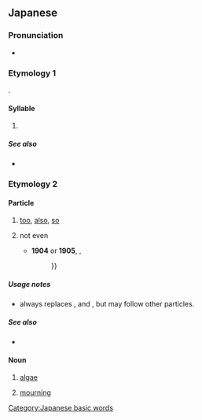 {{character info/new}}
==Japanese==
{{stroke order|strokes=3}}

===Pronunciation===
* {{ja-pron}}

===Etymology 1===
{{ja-kana-mannyogana-etym}}.

====Syllable====
{{ja-syllable}}

# {{ja-kana-def}}

=====See also=====
* {{list:Hiragana/ja}}

===Etymology 2===

====Particle====
{{ja-pos|particle}}

# [[too]], [[also]], [[so]]
#: {{ja-usex|田中さんはビールを飲んでいる。スミスさん'''も'''飲んでいる。|たなか-さん は ビール を のんでいる。スミス-さん '''も''' のんでいる。|Tanaka is drinking beer. Smith is drinking it, '''too'''.}}
#: {{ja-usex|本日'''も'''ご来店くださいまして、ありがとうございます。|ほんじつ '''も''' ご-らいてん くださいまして、ありがとう ございます。|Thank you for [[visit|visiting]] our store today as well as other days.}}
#: {{ja-usex|私に'''も'''呉れた。|わたし に '''も''' くれた。|She gave some to me, '''too'''.}}
#: {{ja-usex|カクレンジャー'''も'''ハリケンジャー'''も'''ニンニンジャー'''も'''スーパー戦隊だ。|カクレンジャー '''も''' ハリケンジャー '''も''' ニンニンジャー '''も''' スーパー せんたい だ。|The Kakurangers, the Hurricanegers and the Ninningers are '''also''' Super Sentai.}}
# not even
#: {{ja-usex|箱の中には何'''も'''なかった。|はこ の なか に は なに '''も''' なかった。|The box was empty.|lit=Inside the box was '''not even''' anything.}}
#* '''1904''' or '''1905''', {{w2|ja|小林清親}}, [[:File:Forces_returning_2.jpg|{{lang|ja|百撰百笑}}]]
#*: {{ja-usex|露國の海陸軍は、日本軍に一度'''も'''勝つ事なく、…|^ろこく の かいりくぐん は、 ^にほんぐん に いちど '''も''' かつ こと なく、…|Russia's navy and army is, without winning against the Japanese army '''even''' once, {{...}}}}

=====Usage notes=====
* {{m|ja||も|tr=mo}} always replaces {{ja-r|は|rom=wa}}, {{ja-r|を}} and {{ja-r|が}}, but may follow other particles.

=====See also=====
* {{ja-r|で も}}

====Noun====
{{ja-noun}}

# {{ja-def|藻}} [[algae]]
# {{ja-def|喪}} [[mourning]]

[[Category:Japanese basic words]]